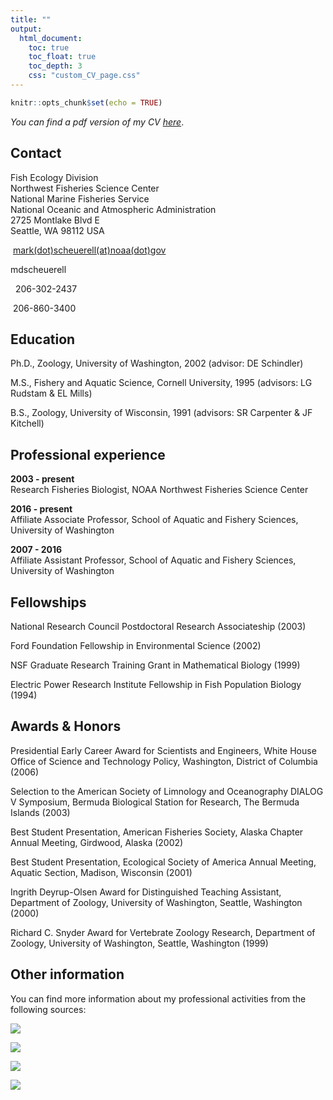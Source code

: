 ```yaml
---
title: ""
output:
  html_document:
    toc: true
    toc_float: true
    toc_depth: 3
    css: "custom_CV_page.css"
---
```


```r
knitr::opts_chunk$set(echo = TRUE)
```

_You can find a pdf version of my CV [here](https://faculty.washington.edu/scheuerl/MDScheuerell_CV.pdf)_.

## Contact

Fish Ecology Division  
Northwest Fisheries Science Center  
National Marine Fisheries Service  
National Oceanic and Atmospheric Administration  
2725 Montlake Blvd E  
Seattle, WA 98112 USA

<i class="fa fa-envelope" aria-hidden="true"></i>\ [mark(dot)scheuerell(at)noaa(dot)gov](mailto:mark.scheuerell@noaa.gov)

<i class="fa fa-skype" aria-hidden="true"></i> mdscheuerell

<i class="fa fa-phone" aria-hidden="true"></i>\ \ 206-302-2437  

<i class="fa fa-fax" aria-hidden="true"></i>\ 206-860-3400

## Education

Ph.D., Zoology, University of Washington, 2002 (advisor: DE Schindler)  

M.S., Fishery and Aquatic Science, Cornell University, 1995 (advisors: LG Rudstam & EL Mills)  

B.S., Zoology, University of Wisconsin, 1991 (advisors: SR Carpenter & JF Kitchell)  

## Professional experience

__2003 - present__  
Research Fisheries Biologist, NOAA Northwest Fisheries Science Center

__2016 - present__  
Affiliate Associate Professor, School of Aquatic and Fishery Sciences, University of Washington

__2007 - 2016__  
Affiliate Assistant Professor, School of Aquatic and Fishery Sciences, University of Washington

## Fellowships

National Research Council Postdoctoral Research Associateship (2003)

Ford Foundation Fellowship in Environmental Science (2002)  

NSF Graduate Research Training Grant in Mathematical Biology (1999)  

Electric Power Research Institute Fellowship in Fish Population Biology (1994)

## Awards & Honors

<p class="hang">
Presidential Early Career Award for Scientists and Engineers, White House Office of Science and Technology Policy, Washington, District of Columbia (2006)
<p>
<p class="hang">
Selection to the American Society of Limnology and Oceanography DIALOG V Symposium, Bermuda Biological Station for Research, The Bermuda Islands (2003)  
<p>
<p class="hang">
Best Student Presentation, American Fisheries Society, Alaska Chapter Annual Meeting, Girdwood, Alaska  (2002)  
<p>
<p class="hang">
Best Student Presentation, Ecological Society of America Annual Meeting, Aquatic Section, Madison, Wisconsin (2001)  
<p>
<p class="hang">
Ingrith Deyrup-Olsen Award for Distinguished Teaching Assistant, Department of Zoology, University of Washington, Seattle, Washington (2000)  
<p>
<p class="hang">
Richard C. Snyder Award for Vertebrate Zoology Research, Department of Zoology, University of Washington, Seattle, Washington (1999)
<p>

## Other information

You can find more information about my professional activities from the following sources:

[![](images/orcid_logo.png)](https://orcid.org/0000-0002-8284-1254) 

[![](images/google_scholar.png)](https://scholar.google.com/citations?user=uwu1QikAAAAJ&hl=en&oi=ao)

[![](images/impactstory.png)](https://impactstory.org/u/0000-0002-8284-1254) 

[![](images/mendeley.png)](https://www.mendeley.com/profiles/mark-scheuerell/) 

 
